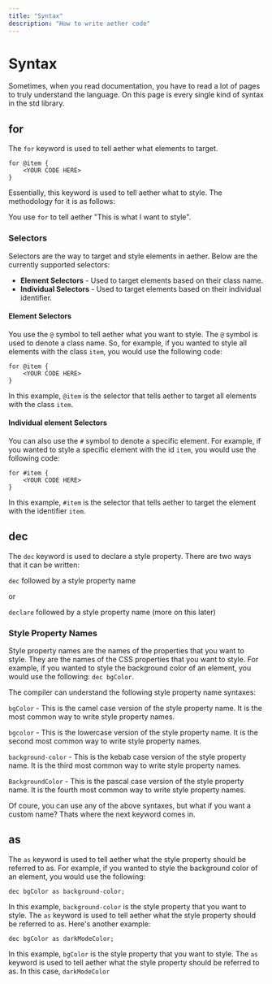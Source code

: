 ```yaml
---
title: "Syntax"
description: "How to write aether code"
---
```


# Syntax

Sometimes, when you read documentation, you have to read a lot of pages to truly understand the language. On this page is every single kind of syntax in the std library.

## for

The `for` keyword is used to tell aether what elements to target.

```aether
for @item {
    <YOUR CODE HERE>
}
```

Essentially, this keyword is used to tell aether what to style. The methodology for it is as follows:

You use `for` to tell aether "This is what I want to style".

### Selectors

Selectors are the way to target and style elements in aether. Below are the currently supported selectors:

- **Element Selectors** - Used to target elements based on their class name.
- **Individual Selectors** - Used to target elements based on their individual identifier.

#### Element Selectors

You use the `@` symbol to tell aether what you want to style. The `@` symbol is used to denote a class name. So, for example, if you wanted to style all elements with the class `item`, you would use the following code:

```aether
for @item {
    <YOUR CODE HERE>
}
```

In this example, `@item` is the selector that tells aether to target all elements with the class `item`.

#### Individual element Selectors

You can also use the `#` symbol to denote a specific element. For example, if you wanted to style a specific element with the id `item`, you would use the following code:

```aether
for #item {
    <YOUR CODE HERE>
}
```

In this example, `#item` is the selector that tells aether to target the element with the identifier `item`.

## dec

The `dec` keyword is used to declare a style property. There are two ways that it can be written:

`dec` followed by a style property name

or

`declare` followed by a style property name (more on this later)

### Style Property Names

Style property names are the names of the properties that you want to style. They are the names of the CSS properties that you want to style. For example, if you wanted to style the background color of an element, you would use the following: `dec bgColor`.

The compiler can understand the following style property name syntaxes:

`bgColor` - This is the camel case version of the style property name. It is the most common way to write style property names.

`bgcolor` - This is the lowercase version of the style property name. It is the second most common way to write style property names.

`background-color` - This is the kebab case version of the style property name. It is the third most common way to write style property names.

`BackgroundColor` - This is the pascal case version of the style property name. It is the fourth most common way to write style property names.

Of coure, you can use any of the above syntaxes, but what if you want a custom name? Thats where the next keyword comes in.

## as

The `as` keyword is used to tell aether what the style property should be referred to as. For example, if you wanted to style the background color of an element, you would use the following:

```aether
dec bgColor as background-color;
```

In this example, `background-color` is the style property that you want to style. The `as` keyword is used to tell aether what the style property should be referred to as. Here's another example:

```aether
dec bgColor as darkModeColor;
```

In this example, `bgColor` is the style property that you want to style. The `as` keyword is used to tell aether what the style property should be referred to as. In this case, `darkModeColor`
